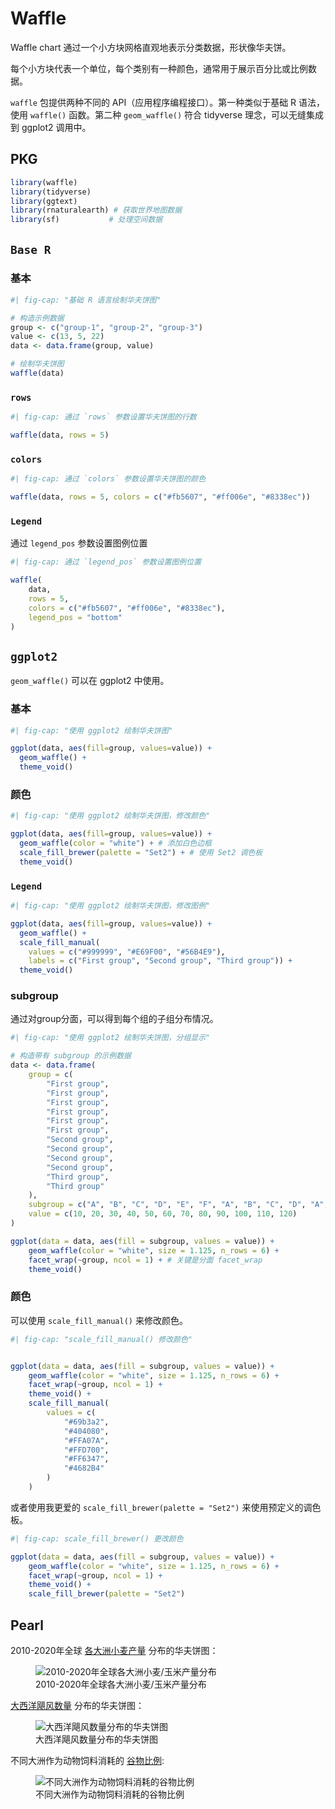# Waffle {#sec-waffle}

Waffle chart 通过一个小方块网格直观地表示分类数据，形状像华夫饼。

每个小方块代表一个单位，每个类别有一种颜色，通常用于展示百分比或比例数据。

`waffle` 包提供两种不同的 API（应用程序编程接口）。第一种类似于基础 R 语法，使用 `waffle()` 函数。第二种 `geom_waffle()` 符合 tidyverse 理念，可以无缝集成到 ggplot2 调用中。

## PKG
```r
library(waffle)
library(tidyverse)   
library(ggtext)    
library(rnaturalearth) # 获取世界地图数据
library(sf)           # 处理空间数据
```

## `Base R`

### 基本

```r
#| fig-cap: "基础 R 语言绘制华夫饼图"

# 构造示例数据
group <- c("group-1", "group-2", "group-3")
value <- c(13, 5, 22)
data <- data.frame(group, value)

# 绘制华夫饼图
waffle(data)
```

### `rows`

```r
#| fig-cap: 通过 `rows` 参数设置华夫饼图的行数

waffle(data, rows = 5)
```

### `colors`

```r
#| fig-cap: 通过 `colors` 参数设置华夫饼图的颜色

waffle(data, rows = 5, colors = c("#fb5607", "#ff006e", "#8338ec"))
```

### `Legend`

 通过 `legend_pos` 参数设置图例位置

```r
#| fig-cap: 通过 `legend_pos` 参数设置图例位置

waffle(
    data,
    rows = 5,
    colors = c("#fb5607", "#ff006e", "#8338ec"),
    legend_pos = "bottom"
)
```

## `ggplot2`

`geom_waffle()` 可以在 ggplot2 中使用。

### 基本

```r
#| fig-cap: "使用 ggplot2 绘制华夫饼图"

ggplot(data, aes(fill=group, values=value)) +
  geom_waffle() +
  theme_void()
```

### 颜色

```r
#| fig-cap: "使用 ggplot2 绘制华夫饼图，修改颜色"

ggplot(data, aes(fill=group, values=value)) +
  geom_waffle(color = "white") + # 添加白色边框
  scale_fill_brewer(palette = "Set2") + # 使用 Set2 调色板
  theme_void()
```

### `Legend`

```r
#| fig-cap: "使用 ggplot2 绘制华夫饼图，修改图例"

ggplot(data, aes(fill=group, values=value)) +
  geom_waffle() +
  scale_fill_manual(
    values = c("#999999", "#E69F00", "#56B4E9"),
    labels = c("First group", "Second group", "Third group")) +
  theme_void()
```

### subgroup

通过对group分面，可以得到每个组的子组分布情况。

```r
#| fig-cap: "使用 ggplot2 绘制华夫饼图，分组显示"

# 构造带有 subgroup 的示例数据
data <- data.frame(
    group = c(
        "First group",
        "First group",
        "First group",
        "First group",
        "First group",
        "First group",
        "Second group",
        "Second group",
        "Second group",
        "Second group",
        "Third group",
        "Third group"
    ),
    subgroup = c("A", "B", "C", "D", "E", "F", "A", "B", "C", "D", "A", "B"),
    value = c(10, 20, 30, 40, 50, 60, 70, 80, 90, 100, 110, 120)
)

ggplot(data = data, aes(fill = subgroup, values = value)) +
    geom_waffle(color = "white", size = 1.125, n_rows = 6) +
    facet_wrap(~group, ncol = 1) + # 关键是分面 facet_wrap
    theme_void()
```


### 颜色

可以使用 `scale_fill_manual()` 来修改颜色。

```r
#| fig-cap: "scale_fill_manual() 修改颜色"


ggplot(data = data, aes(fill = subgroup, values = value)) +
    geom_waffle(color = "white", size = 1.125, n_rows = 6) +
    facet_wrap(~group, ncol = 1) +
    theme_void() +
    scale_fill_manual(
        values = c(
            "#69b3a2",
            "#404080",
            "#FFA07A",
            "#FFD700",
            "#FF6347",
            "#4682B4"
        )
    )
```

或者使用我更爱的 `scale_fill_brewer(palette = "Set2")` 来使用预定义的调色板。

```r
#| fig-cap: scale_fill_brewer() 更改颜色

ggplot(data = data, aes(fill = subgroup, values = value)) +
    geom_waffle(color = "white", size = 1.125, n_rows = 6) +
    facet_wrap(~group, ncol = 1) +
    theme_void() +
    scale_fill_brewer(palette = "Set2")
```

## Pearl

2010-2020年全球 [各大洲小麦产量](https://r-graph-gallery.com/web-waffle-chart-for-distribution.html) 分布的华夫饼图：

![2010-2020年全球各大洲小麦/玉米产量分布](./image/wheat.png)


[大西洋飓风数量](https://r-graph-gallery.com/web-waffle-for-time-evolution.html) 分布的华夫饼图：

![大西洋飓风数量分布的华夫饼图](./image/storms.png)


不同大洲作为动物饲料消耗的 [谷物比例](https://r-graph-gallery.com/web-waffle-chart-share.html):

![不同大洲作为动物饲料消耗的谷物比例](./image/cereals.png)
